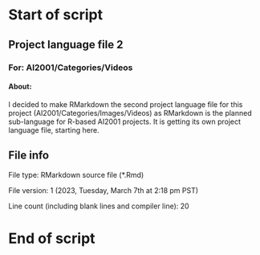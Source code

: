 # Start of script

## Project language file 2

### For: AI2001/Categories/Videos

#### About:

I decided to make RMarkdown the second project language file for this project (AI2001/Categories/Images/Videos) as RMarkdown is the planned sub-language for R-based AI2001 projects. It is getting its own project language file, starting here.

## File info

File type: RMarkdown source file (*.Rmd)

File version: 1 (2023, Tuesday, March 7th at 2:18 pm PST)

Line count (including blank lines and compiler line): 20

# End of script
